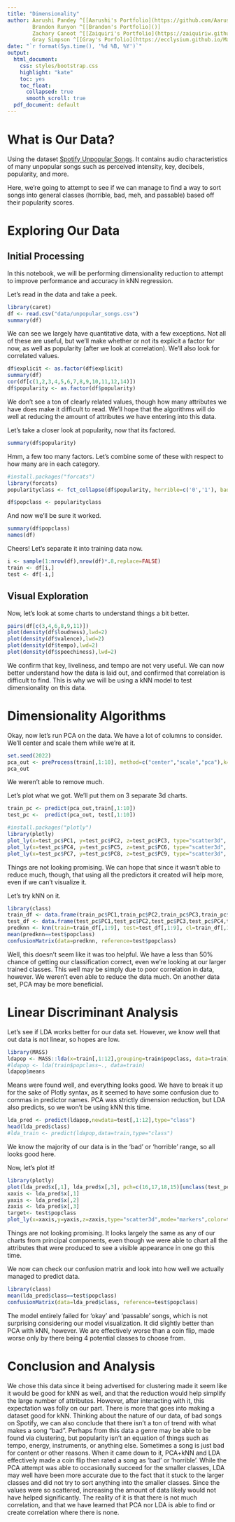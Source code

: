 ```yaml
---
title: "Dimensionality"
author: Aarushi Pandey ^[[Aarushi's Portfolio](https://github.com/Aarushi-Pandey/Portfolio_ML)]
        Brandon Runyon ^[[Brandon's Portfolio]()]
        Zachary Canoot ^[[Zaiquiri's Portfolio](https://zaiquiriw.github.io/ml-portfolio/)]
        Gray Simpson ^[[Gray's Porfolio](https://ecclysium.github.io/MachineLearning_Portfolio/)]
date: "`r format(Sys.time(), '%d %B, %Y')`"
output:
  html_document:
    css: styles/bootstrap.css
    highlight: "kate"
    toc: yes
    toc_float:
      collapsed: true
      smooth_scroll: true
  pdf_document: default
---
```


# What is Our Data?
Using the dataset [Spotify Unpopular Songs](https://www.kaggle.com/datasets/estienneggx/spotify-unpopular-songs). It contains audio characteristics of many unpopular songs such as perceived intensity, key, decibels, popularity, and more. 

Here, we're going to attempt to see if we can manage to find a way to sort songs into general classes (horrible, bad, meh, and passable) based off their popularity scores.

# Exploring Our Data
## Initial Processing
In this notebook, we will be performing dimensionality reduction to attempt to improve performance and accuracy in kNN regression.

Let's read in the data and take a peek.
```r
library(caret)
df <- read.csv("data/unpopular_songs.csv")
summary(df)
```
We can see we largely have quantitative data, with a few exceptions. Not all of these are useful, but we'll make whether or not its explicit a factor for now, as well as popularity (after we look at correlation). We'll also look for correlated values.
```r
df$explicit <- as.factor(df$explicit)
summary(df)
cor(df[c(1,2,3,4,5,6,7,8,9,10,11,12,14)])
df$popularity <- as.factor(df$popularity)
```
We don't see a ton of clearly related values, though how many attributes we have does make it difficult to read. We'll hope that the algorithms will do well at reducing the amount of attributes we have entering into this data. 

Let's take a closer look at popularity, now that its factored.
```r
summary(df$popularity)
```
Hmm, a few too many factors. Let's combine some of these with respect to how many are in each category.
```r
#install.packages("forcats")
library(forcats)
popularityclass <- fct_collapse(df$popularity, horrible=c('0','1'), bad=c('2','3','4','5'), meh=c('6','7','8','9','10','11','12'), passable=c('13','14','15','16','17','18'))

df$popclass <- popularityclass
```

And now we'll be sure it worked.
```r
summary(df$popclass)
names(df)
```
Cheers! Let's separate it into training data now.
```r
i <- sample(1:nrow(df),nrow(df)*.8,replace=FALSE)
train <- df[i,]
test <- df[-i,]
```


## Visual Exploration
Now, let's look at some charts to understand things a bit better.
```r
pairs(df[c(3,4,6,8,9,11)])
plot(density(df$loudness),lwd=2)
plot(density(df$valence),lwd=2)
plot(density(df$tempo),lwd=2)
plot(density(df$speechiness),lwd=2)
```
We confirm that key, liveliness, and tempo are not very useful. We can now better understand how the data is laid out, and confirmed that correlation is difficult to find. This is why we will be using a kNN model to test dimensionality on this data.



# Dimensionality Algorithms

Okay, now let's run PCA on the data. We have a lot of columns to consider. We'll center and scale them while we're at it.
```r
set.seed(2022)
pca_out <- preProcess(train[,1:10], method=c("center","scale","pca"),k=5)
pca_out
```
We weren't able to remove much.


Let's plot what we got. We'll put them on 3 separate 3d charts.
```r
train_pc <- predict(pca_out,train[,1:10])
test_pc <-  predict(pca_out, test[,1:10])

#install.packages("plotly")
library(plotly)
plot_ly(x=test_pc$PC1, y=test_pc$PC2, z=test_pc$PC3, type="scatter3d", mode="markers",color=test$popclass)
plot_ly(x=test_pc$PC4, y=test_pc$PC5, z=test_pc$PC6, type="scatter3d", mode="markers",color=test$popclass)
plot_ly(x=test_pc$PC7, y=test_pc$PC8, z=test_pc$PC9, type="scatter3d", mode="markers",color=test$popclass)
```
Things are not looking promising. We can hope that since it wasn't able to reduce much, though, that using all the predictors it created will help more, even if we can't visualize it.

Let's try kNN on it.
```r
library(class)
train_df <- data.frame(train_pc$PC1,train_pc$PC2,train_pc$PC3,train_pc$PC4,train_pc$PC5,train_pc$PC6,train_pc$PC7,train_pc$PC8,train_pc$PC9, train$popclass)
test_df <- data.frame(test_pc$PC1,test_pc$PC2,test_pc$PC3,test_pc$PC4,test_pc$PC5,test_pc$PC6,test_pc$PC7,test_pc$PC8,test_pc$PC9, test$popclass)
predknn <- knn(train=train_df[,1:9], test=test_df[,1:9], cl=train_df[,10], k=5)
mean(predknn==test$popclass)
confusionMatrix(data=predknn, reference=test$popclass)
```
Well, this doesn't seem like it was too helpful. We have a less than 50% chance of getting our classification correct, even we're looking at our larger trained classes. This well may be simply due to poor correlation in data, however. We weren't even able to reduce the data much. 
On another data set, PCA may be more beneficial.



# Linear Discriminant Analysis
Let's see if LDA works better for our data set. However, we know well that out data is not linear, so hopes are low.
```r
library(MASS)
ldapop <- MASS::lda(x=train[,1:12],grouping=train$popclass, data=train)
#ldapop <- lda(train$popclass~., data=train)
ldapop$means
```
Means were found well, and everything looks good. 
We have to break it up for the sake of Plotly syntax, as it seemed to have some confusion due to commas in predictor names. PCA was strictly dimension reduction, but LDA also predicts, so we won't be using kNN this time.
```r
lda_pred <- predict(ldapop,newdata=test[,1:12],type="class")
head(lda_pred$class)
#lda_train <- predict(ldapop,data=train,type="class")

```
We know the majority of our data is in the 'bad' or 'horrible' range, so all looks good here.

Now, let's plot it!
```r
library(plotly)
plot(lda_pred$x[,1], lda_pred$x[,3], pch=c(16,17,18,15)[unclass(test_pc$popclass)], col=c("red","orange","yellow","green")[unclass(test$popclass)])
xaxis <- lda_pred$x[,1]
yaxis <- lda_pred$x[,2] 
zaxis <- lda_pred$x[,3]
target<- test$popclass
plot_ly(x=xaxis,y=yaxis,z=zaxis,type="scatter3d",mode="markers",color=target)
```
Things are not looking promising. It looks largely the same as any of our charts from principal components, even though we were able to chart all the attributes that were produced to see a visible appearance in one go this time. 


We now can check our confusion matrix and look into how well we actually managed to predict data.
```r
library(class)
mean(lda_pred$class==test$popclass)
confusionMatrix(data=lda_pred$class, reference=test$popclass)
```
The model entirely failed for 'okay' and 'passable' songs, which is not surprising considering our model visualization. It did slightly better than PCA with kNN, however. We are effectively worse than a coin flip, made worse only by there being 4 potential classes to choose from.


# Conclusion and Analysis
We chose this data since it being advertised for clustering made it seem like it would be good for kNN as well, and that the reduction would help simplify the large number of attributes. However, after interacting with it, this expectation was folly on our part. There is more that goes into making a dataset good for kNN. Thinking about the nature of our data, of bad songs on Spotify, we can also conclude that there isn't a ton of trend with what makes a song "bad". Perhaps from this data a genre may be able to be found via clustering, but popularity isn't an equation of things such as tempo, energy, instruments, or anything else. Sometimes a song is just bad for content or other reasons. 
When it came down to it, PCA+kNN and LDA effectively made a coin flip then rated a song as 'bad' or 'horrible'. While the PCA attempt was able to occasionally succeed for the smaller classes, LDA may well have been more accurate due to the fact that it stuck to the larger classes and did not try to sort anything into the smaller classes.
Since the values were so scattered, increasing the amount of data likely would not have helped significantly. The reality of it is that there is not much correlation, and that we have learned that PCA nor LDA is able to find or create correlation where there is none.




